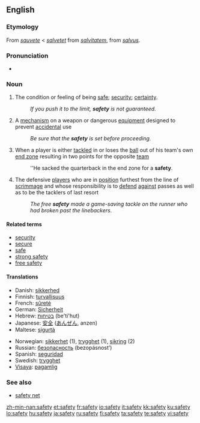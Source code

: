 {{wikipedia|dab=safety (disambiguation)|safety}}
==English==

===Etymology===
From {{OF.}} ''[[sauvete]]'' < ''[[salvetet]]'' from {{ML.}} ''[[salvitatem]]'', from {{L.}} ''[[salvus]]''.

===Pronunciation===
*{{audio|en-us-safety.ogg|Audio (US)}}

===Noun===
{{wikipedia}}
{{en-infl-noun|safet|ies|-}}

# The condition or feeling of being [[safe]]; [[security]]; [[certainty]].
#:''If you push it to the limit, '''safety''' is not guaranteed.''
# A [[mechanism]] on a weapon or dangerous [[equipment]] designed to prevent [[accidental]] use
#:''Be sure that the '''safety''' is set before proceeding.''
# {{fb}} When a player is either [[tackled]] in or loses the [[ball]] out of his team's own [[end zone]] resulting in two points for the opposite [[team]]
#:''He sacked the quarterback in the end zone for a '''safety'''.
# {{fb}} The defensive [[players]] who are in [[position]] furthest from the line of [[scrimmage]] and whose responsibility is to [[defend]] [[against]] passes as well as to be the tacklers of last resort
#:''The free '''safety''' made a game-saving tackle on the runner who had broken past the linebackers.''

====Related terms====
*[[security]]
*[[secure]]
*[[safe]]
*[[strong safety]]
*[[free safety]]

====Translations====
{{top}}
*Danish: [[sikkerhed]]
*Finnish: [[turvallisuus]]
*French: [[sûreté]] {{f}}
*German: [[Sicherheit]] {{f}}
*Hebrew: [[בטיחות]] (be'ti'hut) {{f}}
*Japanese: [[安全]] ([[あんぜん]], anzen)
*Maltese: [[sigurtà]] {{f}}
{{mid}}
*Norwegian: [[sikkerhet]] (1), [[trygghet]] (1), [[sikring]] {{m}} (2)
*Russian: [[безопасность]] (bezopásnost’) {{f}}
*Spanish: [[seguridad]] {{f}}
*Swedish: [[trygghet]] {{c}}
*[[Visaya]]: [[pagamlig]]
{{bottom}}

===See also===
*[[safety net]]

[[zh-min-nan:safety]]
[[et:safety]]
[[fr:safety]]
[[io:safety]]
[[it:safety]]
[[kk:safety]]
[[ku:safety]]
[[lo:safety]]
[[hu:safety]]
[[ja:safety]]
[[ru:safety]]
[[fi:safety]]
[[ta:safety]]
[[te:safety]]
[[vi:safety]]